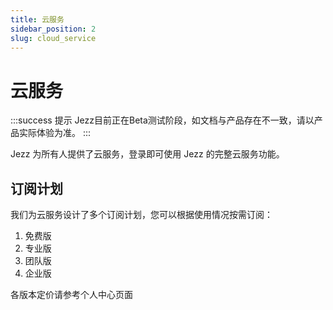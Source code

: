 ```yaml
---
title: 云服务
sidebar_position: 2
slug: cloud_service
---
```


# 云服务

:::success 提示
Jezz目前正在Beta测试阶段，如文档与产品存在不一致，请以产品实际体验为准。
:::

Jezz 为所有人提供了云服务，登录即可使用 Jezz 的完整云服务功能。

## 订阅计划

我们为云服务设计了多个订阅计划，您可以根据使用情况按需订阅：

1. 免费版
2. 专业版
3. 团队版
4. 企业版

各版本定价请参考个人中心页面
